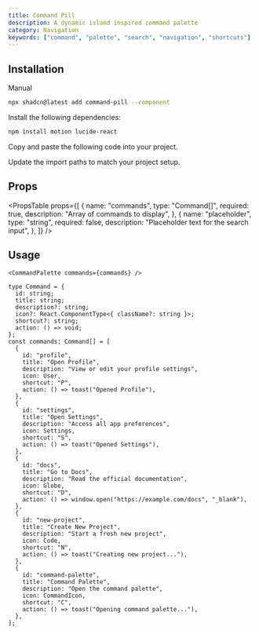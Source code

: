 ```yaml
---
title: Command Pill
description: A dynamic island inspired command palette
category: Navigation
keywords: ["command", "palette", "search", "navigation", "shortcuts"]
---
```


<CodePreview
  name="command-pill"
  title="Command Pill"
  description="A dynamic island inspired command palette"
/>

## Installation

<CodeTabs>
<TabsList>
  <TabsTrigger value="cli"><Shadcn /></TabsTrigger>
  <TabsTrigger value="manual">Manual</TabsTrigger>
</TabsList>
<TabsContent value="cli">

```bash
npx shadcn@latest add command-pill --component
```

</TabsContent>

<TabsContent value="manual">

<Steps>

<Step>Install the following dependencies:</Step>

```bash
npm install motion lucide-react
```

<Step>Copy and paste the following code into your project.</Step>

<ComponentSource name="command-pill" title="components/ui/command-pill.tsx" />

<Step>Update the import paths to match your project setup.</Step>

</Steps>

</TabsContent>

</CodeTabs>

## Props

<PropsTable
  props={[
    {
      name: "commands",
      type: "Command[]",
      required: true,
      description: "Array of commands to display",
    },
    {
      name: "placeholder",
      type: "string",
      required: false,
      description: "Placeholder text for the search input",
    },
  ]}
/>

## Usage

```tsx showLineNumbers
<CommandPalette commands={commands} />
```

```tsx showLineNumbers
type Command = {
  id: string;
  title: string;
  description?: string;
  icon?: React.ComponentType<{ className?: string }>;
  shortcut?: string;
  action: () => void;
};
const commands: Command[] = [
  {
    id: "profile",
    title: "Open Profile",
    description: "View or edit your profile settings",
    icon: User,
    shortcut: "P",
    action: () => toast("Opened Profile"),
  },
  {
    id: "settings",
    title: "Open Settings",
    description: "Access all app preferences",
    icon: Settings,
    shortcut: "S",
    action: () => toast("Opened Settings"),
  },
  {
    id: "docs",
    title: "Go to Docs",
    description: "Read the official documentation",
    icon: Globe,
    shortcut: "D",
    action: () => window.open("https://example.com/docs", "_blank"),
  },
  {
    id: "new-project",
    title: "Create New Project",
    description: "Start a fresh new project",
    icon: Code,
    shortcut: "N",
    action: () => toast("Creating new project..."),
  },
  {
    id: "command-palette",
    title: "Command Palette",
    description: "Open the command palette",
    icon: CommandIcon,
    shortcut: "C",
    action: () => toast("Opening command palette..."),
  },
];
```

